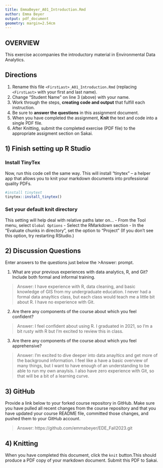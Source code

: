 ```yaml
---
title: EmmaBeyer_A01_Introduction.Rmd
author: Emma Beyer
output: pdf_document
geometry: margin=2.54cm
---
```


## OVERVIEW

This exercise accompanies the introductory material in Environmental Data Analytics. 

## Directions
1.  Rename this file `<FirstLast>_A01_Introduction.Rmd` (replacing `<FirstLast>` with your first and last name).
2.  Change "Student Name" on line 3 (above) with your name.
3.  Work through the steps, **creating code and output** that fulfill each instruction.
4.  Be sure to **answer the questions** in this assignment document.
5.  When you have completed the assignment, **Knit** the text and code into a single PDF file.
6.  After Knitting, submit the completed exercise (PDF file) to the appropriate assigment section on Sakai.


## 1) Finish setting up R Studio

### Install TinyTex
Now, run this code cell the same way. This will install "tinytex" -- a helper app that allows you to knit your markdown documents into professional quality PDFs.
```r
#install tinytext
tinytex::install_tinytex()
```

### Set your default knit directory
This setting will help deal with relative paths later on...
 - From the Tool menu, select `Global Options`
 - Select the RMarkdown section
 - In the "Evaluate chunks in directory", set the option to "Project" (If you don't see this option, try restarting RStudio.)


## 2) Discussion Questions
Enter answers to the questions just below the >Answer: prompt.

1. What are your previous experiences with data analytics, R, and Git? Include both formal and informal training.

> Answer: I have experience with R, data cleaning, and basic knowledge of GIS from my undergraduate education. I never had a formal data anayltics class, but each class would teach me a little bit about R. I have no experience with Git.

2. Are there any components of the course about which you feel confident?

> Answer: I feel confident about using R. I graduated in 2021, so I'm a bit rusty with R but I'm excited to review this in class.

3. Are there any components of the course about which you feel apprehensive?

> Answer: I'm excited to dive deeper into data anayltics and get more of the background information. I feel like a have a basic overview of many things, but I want to have enough of an understanding to be able to run my own anaylsis.  I also have zero experience with Git, so that will be a bit of a learning curve.


## 3) GitHub

Provide a link below to your forked course repository in GitHub. Make sure you have pulled all recent changes from the course repository and that you have updated your course README file, committed those changes, and pushed them to your GitHub account. 

> Answer: 
https://github.com/emmabeyer/EDE_Fall2023.git

## 4) Knitting
When you have completed this document, click the `knit` button.This should produce a PDF copy of your markdown document. Submit this PDF to Sakai. 
